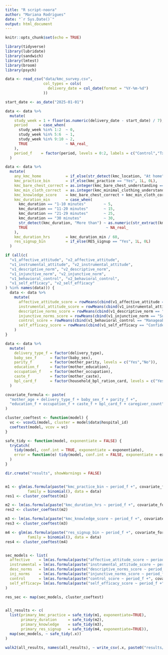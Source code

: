 ```yaml
---
title: "R script-noora"
author: "Mariana Rodrigues"
date: "`r Sys.Date()`"
output: html_document
---
```


```r
knitr::opts_chunk$set(echo = TRUE)

library(tidyverse)
library(lubridate)
library(sandwich)
library(lmtest)
library(broom)
library(psych)

data <- read_csv("data/kmc_survey.csv",
                 col_types = cols(
                   delivery_date = col_date(format = "%Y-%m-%d")
                 ))

start_date <- as_date("2025-01-01")

data <- data %>%
  mutate(
    study_week = 1 + floor(as.numeric(delivery_date - start_date) / 7),
    period     = case_when(
      study_week %in% 1:2  ~ 0,
      study_week %in% 5:6  ~ 1,
      study_week %in% 9:10 ~ 2,
      TRUE                 ~ NA_real_
    ),
    period_f    = factor(period, levels = 0:2, labels = c("Control","Tx1","Tx2"))
  )

data <- data %>%
  mutate(
    any_kmc_home           = if_else(str_detect(kmc_location, "At home"), 1L, 0L),
    kmc_practice_bin       = if_else(kmc_practice == "Yes", 1L, 0L),
    kmc_bare_chest_correct = as.integer(kmc_bare_chest_understanding == "Understanding is correct"),
    kmc_min_cloth_correct  = as.integer(kmc_minimal_clothing_understanding == "Understanding is correct"),
    kmc_knowledge_score    = kmc_bare_chest_correct + kmc_min_cloth_correct,
    kmc_duration_min       = case_when(
      kmc_duration == "1-10 minutes"        ~ 5,
      kmc_duration == "11-20 minutes"       ~ 15,
      kmc_duration == "21-29 minutes"       ~ 25,
      kmc_duration == "30 minutes"          ~ 30,
      str_detect(kmc_duration, "More than") ~ as.numeric(str_extract(kmc_duration, "\\d+")),
      TRUE                                   ~ NA_real_
    ),
    kmc_duration_hrs       = kmc_duration_min / 60,
    res_signup_bin         = if_else(RES_signup == "Yes", 1L, 0L)
  )

if (all(c(
  "v1_affective_attitude", "v2_affective_attitude",
  "v1_instrumental_attitude", "v2_instrumental_attitude",
  "v1_descriptive_norm", "v2_descriptive_norm",
  "v1_injunctive_norm", "v2_injunctive_norm",
  "v1_behavioral_control", "v2_behavioral_control",
  "v1_self_efficacy", "v2_self_efficacy"
) %in% names(data))) {
  data <- data %>%
    mutate(
      affective_attitude_score = rowMeans(cbind(v1_affective_attitude == "Calm", v2_affective_attitude == "Calm"), na.rm = TRUE),
      instrumental_attitude_score = rowMeans(cbind(v1_instrumental_attitude == "Helpful", v2_instrumental_attitude == "Helpful"), na.rm = TRUE),
      descriptive_norms_score = rowMeans(cbind(v1_descriptive_norm == "Most would", v2_descriptive_norm == "Most would"), na.rm = TRUE),
      injunctive_norms_score = rowMeans(cbind(v1_injunctive_norm == "Supportive", v2_injunctive_norm == "Supportive"), na.rm = TRUE),
      control_score = rowMeans(cbind(v1_behavioral_control == "Manageable", v2_behavioral_control == "Manageable"), na.rm = TRUE),
      self_efficacy_score = rowMeans(cbind(v1_self_efficacy == "Confident", v2_self_efficacy == "Confident"), na.rm = TRUE)
    )
}

data <- data %>%
  mutate(
    delivery_type_f = factor(delivery_type),
    baby_sex_f      = factor(baby_sex),
    parity_f        = factor(mother_parity, levels = c("Yes","No")),
    education_f     = factor(mother_education),
    occupation_f    = factor(mother_occupation),
    caste_f         = factor(mother_caste),
    bpl_card_f      = factor(household_bpl_ration_card, levels = c("Yes","No","Don’t Know"))
  )

covariate_formula <- paste(
  "mother_age + delivery_type_f + baby_sex_f + parity_f +",
  "education_f + occupation_f + caste_f + bpl_card_f + caregiver_count"
)

cluster_coeftest <- function(model) {
  vc <- vcovCL(model, cluster = model$data$hospital_id)
  coeftest(model, vcov = vc)
}

safe_tidy <- function(model, exponentiate = FALSE) {
  tryCatch(
    tidy(model, conf.int = TRUE, exponentiate = exponentiate),
    error = function(e) tidy(model, conf.int = FALSE, exponentiate = exponentiate)
  )
}

dir.create("results", showWarnings = FALSE)


m1 <- glm(as.formula(paste("kmc_practice_bin ~ period_f +", covariate_formula)),
          family = binomial(), data = data)
res1 <- cluster_coeftest(m1)

m2 <- lm(as.formula(paste("kmc_duration_hrs ~ period_f +", covariate_formula)), data = data)
res2 <- cluster_coeftest(m2)

m3 <- lm(as.formula(paste("kmc_knowledge_score ~ period_f +", covariate_formula)), data = data)
res3 <- cluster_coeftest(m3)

m4 <- glm(as.formula(paste("res_signup_bin ~ period_f +", covariate_formula)),
          family = binomial(), data = data)
res4 <- cluster_coeftest(m4)


sec_models <- list(
  affective    = lm(as.formula(paste("affective_attitude_score ~ period_f +", covariate_formula)), data = data),
  instrumental = lm(as.formula(paste("instrumental_attitude_score ~ period_f +", covariate_formula)), data = data),
  desc_norms   = lm(as.formula(paste("descriptive_norms_score ~ period_f +", covariate_formula)), data = data),
  inj_norms    = lm(as.formula(paste("injunctive_norms_score ~ period_f +", covariate_formula)), data = data),
  control      = lm(as.formula(paste("control_score ~ period_f +", covariate_formula)), data = data),
  self_efficacy= lm(as.formula(paste("self_efficacy_score ~ period_f +", covariate_formula)), data = data)
)

res_sec <- map(sec_models, cluster_coeftest)


all_results <- c(
  list(primary_kmc_practice = safe_tidy(m1, exponentiate=TRUE),
       primary_duration     = safe_tidy(m2),
       primary_knowledge    = safe_tidy(m3),
       primary_res_signup   = safe_tidy(m4, exponentiate=TRUE)),
  map(sec_models, ~ safe_tidy(.x))
)

walk2(all_results, names(all_results), ~ write_csv(.x, paste0("results/", .y, "_results.csv")))


```

